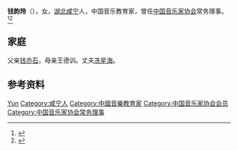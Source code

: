'''钱韵玲'''（{{bd|1914年||1994年}}），女，[[湖北|湖北]][[咸宁|咸宁]]人，中国音乐教育家，曾任[[中国音乐家协会|中国音乐家协会]]常务理事。<ref>{{Cite book|title=中国妇女名人录|author=薛维维; 慕群|publisher=陕西人民出版社|year=1988|isbn=|location=西安|pages=}}</ref><ref>{{Cite web|title=冼星海与钱韵玲：战火中的音乐伴侣|url=http://paper.people.com.cn/rmzk/html/2019-10/29/content_1953109.htm|accessdate=2020-12-20|work=人民周刊|archive-date=2019-11-08|archive-url=https://web.archive.org/web/20191108045914/http://paper.people.com.cn/rmzk/html/2019-10/29/content_1953109.htm|dead-url=no}}</ref>

== 家庭 ==
父亲[[钱亦石|钱亦石]]，母亲王德训。丈夫[[冼星海|冼星海]]。

== 参考资料 ==
{{reflist}}

{{中国人物小作品}}
{{Navboxes
| title  = 钱韵玲在[[中国音乐家协会|中国音乐家协会]]的职务
| list1  =
{{中国音乐家协会第三届理事会}}
}}

{{Authority control}}
{{DEFAULTSORT:Qian钱}}
[[Category:钱姓|Yun]]
[[Category:咸宁人|Category:咸宁人]]
[[Category:中國音樂教育家|Category:中國音樂教育家]]
[[Category:中国音乐家协会会员|Category:中国音乐家协会会员]]
[[Category:中国音乐家协会常务理事|Category:中国音乐家协会常务理事]]